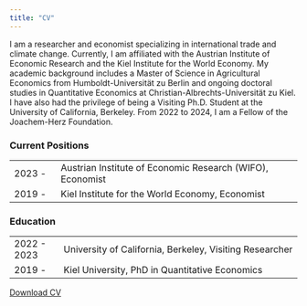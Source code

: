 ```yaml
---
title: "CV"
---
```


I am a researcher and economist specializing in international trade and climate change. Currently, I am affiliated with the Austrian Institute of Economic Research and the Kiel Institute for the World Economy. My academic background includes a Master of Science in Agricultural Economics from Humboldt-Universität zu Berlin and ongoing doctoral studies in Quantitative Economics at Christian-Albrechts-Universität zu Kiel. I have also had the privilege of being a Visiting Ph.D. Student at the University of California, Berkeley. From 2022 to 2024, I am a Fellow of the Joachem-Herz Foundation.

### Current Positions
|        |                                               |
|------------|-----------------------------------------------------------|
| 2023 -     | Austrian Institute of Economic Research (WIFO), Economist |
| 2019 -     | Kiel Institute for the World Economy, Economist           |



### Education
|        |                                               |
|------------|-------------------------------------------------------|
| 2022 - 2023 | University of California, Berkeley, Visiting Researcher     |
| 2019 - | Kiel University, PhD in Quantitative Economics             |

[Download CV](/files/CV.pdf)
